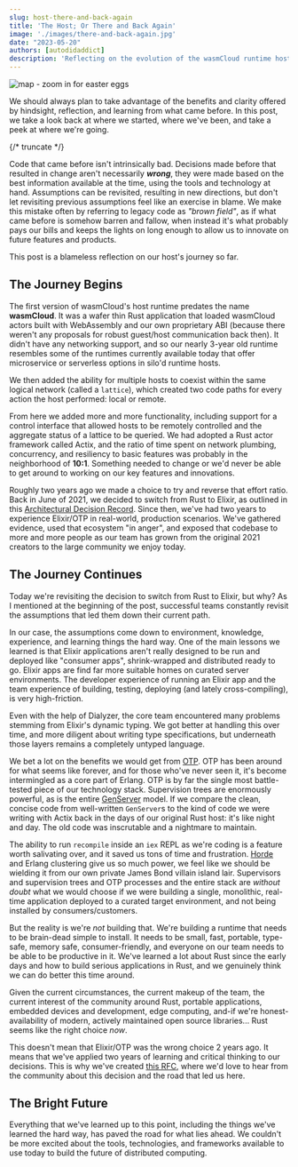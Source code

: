 ```yaml
---
slug: host-there-and-back-again
title: 'The Host; Or There and Back Again'
image: './images/there-and-back-again.jpg'
date: "2023-05-20"
authors: [autodidaddict]
description: 'Reflecting on the evolution of the wasmCloud runtime host'
---
```


![map - zoom in for easter eggs](./images/there-and-back-again.jpg)

We should always plan to take advantage of the benefits and clarity offered by hindsight, reflection, and learning from what came before. In this post, we take a look back at where we started, where we've been, and take a peek at where we're going.

{/* truncate */}

Code that came before isn't intrinsically bad. Decisions made before that resulted in change aren't necessarily **_wrong_**, they were made based on the best information available at the time, using the tools and technology at hand. Assumptions can be revisited, resulting in new directions, but don't let revisiting previous assumptions feel like an exercise in blame. We make this mistake often by referring to legacy code as _"brown field"_, as if what came before is somehow barren and fallow, when instead it's what probably pays our bills and keeps the lights on long enough to allow us to innovate on future features and products.

This post is a blameless reflection on our host's journey so far.

## The Journey Begins

The first version of wasmCloud's host runtime predates the name **wasmCloud**. It was a wafer thin Rust application that loaded wasmCloud actors built with WebAssembly and our own proprietary ABI (because there weren't any proposals for robust guest/host communication back then). It didn't have any networking support, and so our nearly 3-year old runtime resembles some of the runtimes currently available today that offer microservice or serverless options in silo'd runtime hosts.

We then added the ability for multiple hosts to coexist within the same logical network (called a `lattice`), which created two code paths for every action the host performed: local or remote.

From here we added more and more functionality, including support for a control interface that allowed hosts to be remotely controlled and the aggregate status of a lattice to be queried. We had adopted a Rust actor framework called Actix, and the ratio of time spent on network plumbing, concurrency, and resiliency to basic features was probably in the neighborhood of **10:1**. Something needed to change or we'd never be able to get around to working on our key features and innovations.

Roughly two years ago we made a choice to try and reverse that effort ratio. Back in June of 2021, we decided to switch from Rust to Elixir, as outlined in this [Architectural Decision Record](https://wasmcloud.github.io/adr/0010-otp.html). Since then, we've had two years to experience Elixir/OTP in real-world, production scenarios. We've gathered evidence, used that ecosystem "in anger", and exposed that codebase to more and more people as our team has grown from the original 2021 creators to the large community we enjoy today.

## The Journey Continues

Today we're revisiting the decision to switch from Rust to Elixir, but why? As I mentioned at the beginning of the post, successful teams constantly revisit the assumptions that led them down their current path.

In our case, the assumptions come down to environment, knowledge, experience, and learning things the hard way. One of the main lessons we learned is that Elixir applications aren't really designed to be run and deployed like "consumer apps", shrink-wrapped and distributed ready to go. Elixir apps are find far more suitable homes on curated server environments. The developer experience of running an Elixir app and the team experience of building, testing, deploying (and lately cross-compiling), is very high-friction.

Even with the help of Dialyzer, the core team encountered many problems stemming from Elixir's dynamic typing. We got better at handling this over time, and more diligent about writing type specifications, but underneath those layers remains a completely untyped language.

We bet a lot on the benefits we would get from [OTP](https://www.erlang.org). OTP has been around for what seems like forever, and for those who've never seen it, it's become intermingled as a core part of Erlang. OTP is by far the single most battle-tested piece of our technology stack. Supervision trees are enormously powerful, as is the entire [GenServer](https://hexdocs.pm/elixir/1.14/GenServer.html) model. If we compare the clean, concise code from well-written `GenServer`s to the kind of code we were writing with Actix back in the days of our original Rust host: it's like night and day. The old code was inscrutable and a nightmare to maintain.

The ability to run `recompile` inside an `iex` REPL as we're coding is a feature worth salivating over, and it saved us tons of time and frustration. [Horde](https://hexdocs.pm/horde/getting_started.html) and Erlang clustering give us so much power, we feel like we should be wielding it from our own private James Bond villain island lair. Supervisors and supervision trees and OTP processes and the entire stack are _without doubt_ what we would choose if we were building a single, monolithic, real-time application deployed to a curated target environment, and not being installed by consumers/customers.

But the reality is we're _not_ building that. We're building a runtime that needs to be brain-dead simple to install. It needs to be small, fast, portable, type-safe, memory safe, consumer-friendly, and everyone on our team needs to be able to be productive in it. We've learned a lot about Rust since the early days and how to build serious applications in Rust, and we genuinely think we can do better this time around.

Given the current circumstances, the current makeup of the team, the current interest of the community around Rust, portable applications, embedded devices and development, edge computing, and-if we're honest-availability of modern, actively maintained open source libraries... Rust seems like the right choice _now_.

This doesn't mean that Elixir/OTP was the wrong choice 2 years ago. It means that we've applied two years of learning and critical thinking to our decisions. This is why we've created [this RFC](https://github.com/wasmCloud/wasmCloud/issues/324), where we'd love to hear from the community about this decision and the road that led us here.

## The Bright Future

Everything that we've learned up to this point, including the things we've learned the hard way, has paved the road for what lies ahead. We couldn't be more excited about the tools, technologies, and frameworks available to use today to build the future of distributed computing.
